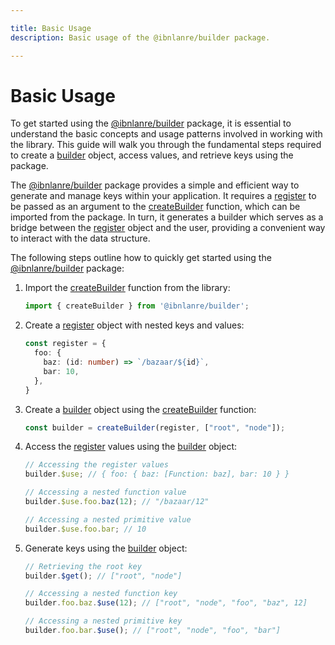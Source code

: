 ---

title: Basic Usage
description: Basic usage of the @ibnlanre/builder package.

---

# Basic Usage

To get started using the [@ibnlanre/builder][1] package, it is essential to understand the basic concepts and usage patterns involved in working with the library. This guide will walk you through the fundamental steps required to create a [builder][3] object, access values, and retrieve keys using the package.

The [@ibnlanre/builder][1] package provides a simple and efficient way to generate and manage keys within your application. It requires a [register][4] to be passed as an argument to the [createBuilder][2] function, which can be imported from the package. In turn, it generates a builder which serves as a bridge between the [register][4] object and the user, providing a convenient way to interact with the data structure.

The following steps outline how to quickly get started using the [@ibnlanre/builder][1] package:

1. Import the [createBuilder][2] function from the library:

    ```typescript
    import { createBuilder } from '@ibnlanre/builder';
    ```

2. Create a [register][4] object with nested keys and values:

    ```typescript
    const register = {
      foo: {
        baz: (id: number) => `/bazaar/${id}`,
        bar: 10,
      },
    }
    ```

3. Create a [builder][3] object using the [createBuilder][2] function:

    ```typescript
    const builder = createBuilder(register, ["root", "node"]);
    ```

4. Access the [register][4] values using the [builder][3] object:

    ```typescript
    // Accessing the register values
    builder.$use; // { foo: { baz: [Function: baz], bar: 10 } }

    // Accessing a nested function value
    builder.$use.foo.baz(12); // "/bazaar/12"

    // Accessing a nested primitive value
    builder.$use.foo.bar; // 10
    ```

5. Generate keys using the [builder][3] object:

    ```typescript
    // Retrieving the root key
    builder.$get(); // ["root", "node"]

    // Accessing a nested function key
    builder.foo.baz.$use(12); // ["root", "node", "foo", "baz", 12]

    // Accessing a nested primitive key
    builder.foo.bar.$use(); // ["root", "node", "foo", "bar"]
    ```

[1]: /getting-started
[2]: /core-concepts/create-builder
[3]: /core-concepts/builder-object
[4]: /core-concepts/registers
